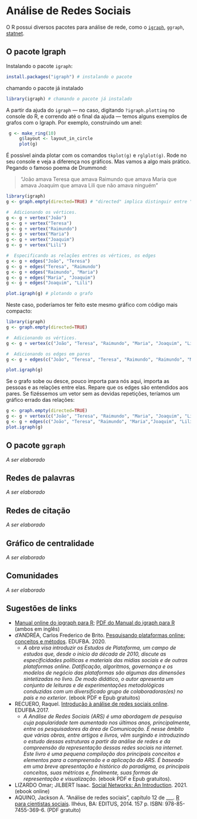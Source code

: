 # Análise de Redes Sociais

O R possui diversos pacotes para análise de rede, como o [`igraph`](https://igraph.org/r/), `ggraph`, [statnet](https://cran.r-project.org/web/packages/statnet/index.html).

## O pacote Igraph

Instalando o pacote `igraph`:

```r
install.packages("igraph") # instalando o pacote
```

chamando o pacote já instalado
```r
library(igraph) # chamando o pacote já instalado
```

A partir da ajuda do `igraph` --- no caso, digitando ` ?igraph.plotting` no console do R, e correndo até o final da ajuda ---  temos alguns exemplos de grafos com o Igraph. Por exemplo, construindo um anel:

```r
 g <- make_ring(10)
     g$layout <- layout_in_circle
     plot(g)
```

É possível ainda plotar com os comandos `tkplot(g)` e `rglplot(g)`. Rode no seu console e veja a diferença nos gráficos. Mas vamos a algo mais prático. Pegando o famoso poema de Drummond:

> "João amava Teresa que amava Raimundo que amava Maria que amava Joaquim que amava Lili que não amava ninguém"

```r
library(igraph) 
g <- graph.empty(directed=TRUE) # "directed" implica distinguir entre "de" e "para" na relação entre os nós.

#  Adicionando os vértices. 
g <- g + vertex("João") 
g <- g + vertex("Teresa") 
g <- g + vertex("Raimundo") 
g <- g + vertex("Maria") 
g <- g + vertex("Joaquim") 
g <- g + vertex("Lili") 

#  Especificando as relações entres os vértices, os edges
g <- g + edges("João", "Teresa")
g <- g + edges("Teresa", "Raimundo")
g <- g + edges("Raimundo", "Maria")
g <- g + edges("Maria", "Joaquim")
g <- g + edges("Joaquim", "Lili")

plot.igraph(g) # plotando o grafo
```

Neste caso, poderíamos ter feito este mesmo gráfico com código mais compacto:

```r
library(igraph) 
g <- graph.empty(directed=TRUE) 

#  Adicionando os vértices. 
g <- g + vertex(c("João", "Teresa", "Raimundo", "Maria", "Joaquim", "Lili"))

#  Adicionando os edges em pares
g <- g + edges(c("João", "Teresa", "Teresa", "Raimundo", "Raimundo", "Maria","Maria", "Joaquim","Joaquim", "Lili"))

plot.igraph(g)
```

Se o grafo sobe ou desce, pouco importa para nós aqui, importa as pessoas e as relações entre elas.
Repare que os edges são entendidos aos pares. Se fizéssemos um vetor sem as devidas repetições, teríamos um gráfico errado das relações:

```r
g <- graph.empty(directed=TRUE) 
g <- g + vertex(c("João", "Teresa", "Raimundo", "Maria", "Joaquim", "Lili"))
g <- g + edges(c("João", "Teresa", "Raimundo", "Maria","Joaquim", "Lili"))
plot.igraph(g)
```

<!-- Vamos a outro exemplo: -->

<!-- ```{r} -->
<!-- library(igraph)  -->
<!-- g <- graph.empty(directed=TRUE)  -->

<!-- #  manually add our data.  -->
<!-- g <- g + vertex("Elizabeth II")  -->
<!-- g <- g + vertex("Philip")  -->
<!-- g <- g + vertex("Charles")  -->
<!-- g <- g + vertex("Diana")  -->
<!-- g <- g + vertex("William")  -->
<!-- g <- g + vertex("Harry")  -->
<!-- g <- g + vertex("Catherine")  -->
<!-- g <- g + vertex("George") -->

<!-- g <- g + edges("Elizabeth II", "Charles") -->
<!-- g <- g + edges("Philip", "Charles") -->
<!-- g <- g + edges("Charles", "William") -->
<!-- g <- g + edges("Diana", "William") -->
<!-- g <- g + edges("Charles", "Harry") -->
<!-- g <- g + edges("Diana", "Harry") -->
<!-- g <- g + edges("William", "George") -->
<!-- g <- g + edges("Catherine", "George")  -->

<!-- g -->
<!-- ``` 
 ```r
 plot.igraph(g)
 ```

-->

## O pacote `ggraph`

_A ser elaborado_
<!-- 
O pacote [ggraph](https://ggraph.data-imaginist.com/) é um pacote elaborado por Thomas Lin Pedersen, o mesmo do ggplot2, e pretende ser uma extensão do ggplot, mas focado em redes.
install.packages('ggraph')
-->


## Redes de palavras
_A ser elaborado_

## Redes de citação

<!-- 6.3 Citation Networks -->
_A ser elaborado_

## Gráfico de centralidade

<!-- 6.4 Graph Centrality -->

_A ser elaborado_

## Comunidades

<!-- 6.5 Graph Communities -->

_A ser elaborado_

## Sugestões de links {#SugestaoLinksredes}
- [Manual online do ipgraph para R](https://igraph.org/r/doc/); [PDF do Manual do igraph para R](https://igraph.org/r/doc/igraph.pdf) (ambos em inglês)
- d’ANDRÉA, Carlos Frederico de Brito. [Pesquisando plataformas online: conceitos e métodos](https://t.co/M6K92IaynT?amp=1). EDUFBA. 2020. 
  - _A obra visa introduzir os Estudos de Plataforma, um campo de estudos que, desde o início da década de 2010, discute as especificidades políticas e materiais das mídias sociais e de outras plataformas online. Datificação, algoritmos, governança e os modelos de negócio das plataformas são algumas das dimensões sintetizadas no livro. De modo didático, o autor apresenta um conjunto de leituras e de experimentações metodológicas conduzidas com um diversificado grupo de colaboradoras(es) no país e no exterior_. (ebook PDF e Epub gratuitos)
- RECUERO, Raquel. [Introdução à análise de redes sociais online](https://repositorio.ufba.br/ri/handle/ri/24759). EDUFBA.2017. 
  - _A Análise de Redes Sociais (ARS) é uma abordagem de pesquisa cuja popularidade tem aumentado nos últimos anos, principalmente, entre os pesquisadores da área de Comunicação. É nesse âmbito que várias obras, entre artigos e livros, vêm surgindo e introduzindo o estudo dessas estruturas a partir da análise de redes e da compreensão da representação dessas redes sociais na internet. Este livro é uma pequena compilação dos principais conceitos e elementos para a compreensão e a aplicação da ARS. É baseado em uma breve apresentação e histórico do paradigma, os principais conceitos, suas métricas e, finalmente, suas formas de representação e visualização_. (ebook PDF e Epub gratuitos).
- LIZARDO Omar; JILBERT Isaac. [Social Networks: An Introduction](http://olizardo.bol.ucla.edu/classes/soc-111/textbook/_book/). 2021. (ebook online)
- AQUINO, Jackson A. "Análise de redes sociais",  capítulo 12 de ___. [R para cientistas sociais](http://www.uesc.br/editora/livrosdigitais_20140513/r_cientistas.pdf). Ilhéus, BA: EDITUS, 2014. 157 p. ISBN: 978-85-7455-369-6. (PDF gratuito)

